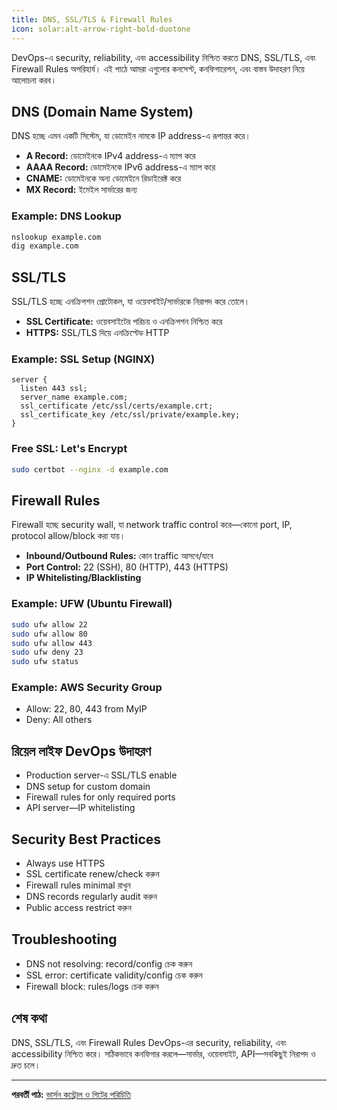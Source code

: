```yaml
---
title: DNS, SSL/TLS & Firewall Rules
icon: solar:alt-arrow-right-bold-duotone
---
```


DevOps-এ security, reliability, এবং accessibility নিশ্চিত করতে DNS, SSL/TLS, এবং Firewall Rules অপরিহার্য। এই পাঠে আমরা এগুলোর কনসেপ্ট, কনফিগারেশন, এবং বাস্তব উদাহরণ নিয়ে আলোচনা করব।

## DNS (Domain Name System)

DNS হচ্ছে এমন একটি সিস্টেম, যা ডোমেইন নামকে IP address-এ রূপান্তর করে।

- **A Record:** ডোমেইনকে IPv4 address-এ ম্যাপ করে
- **AAAA Record:** ডোমেইনকে IPv6 address-এ ম্যাপ করে
- **CNAME:** ডোমেইনকে অন্য ডোমেইনে রিডাইরেক্ট করে
- **MX Record:** ইমেইল সার্ভারের জন্য

### Example: DNS Lookup
```bash
nslookup example.com
dig example.com
```

## SSL/TLS

SSL/TLS হচ্ছে এনক্রিপশন প্রোটোকল, যা ওয়েবসাইট/সার্ভারকে নিরাপদ করে তোলে।

- **SSL Certificate:** ওয়েবসাইটের পরিচয় ও এনক্রিপশন নিশ্চিত করে
- **HTTPS:** SSL/TLS দিয়ে এনক্রিপ্টেড HTTP

### Example: SSL Setup (NGINX)
```nginx
server {
  listen 443 ssl;
  server_name example.com;
  ssl_certificate /etc/ssl/certs/example.crt;
  ssl_certificate_key /etc/ssl/private/example.key;
}
```

### Free SSL: Let's Encrypt
```bash
sudo certbot --nginx -d example.com
```

## Firewall Rules

Firewall হচ্ছে security wall, যা network traffic control করে—কোনো port, IP, protocol allow/block করা যায়।

- **Inbound/Outbound Rules:** কোন traffic আসবে/যাবে
- **Port Control:** 22 (SSH), 80 (HTTP), 443 (HTTPS)
- **IP Whitelisting/Blacklisting**

### Example: UFW (Ubuntu Firewall)
```bash
sudo ufw allow 22
sudo ufw allow 80
sudo ufw allow 443
sudo ufw deny 23
sudo ufw status
```

### Example: AWS Security Group
- Allow: 22, 80, 443 from MyIP
- Deny: All others

## রিয়েল লাইফ DevOps উদাহরণ

- Production server-এ SSL/TLS enable
- DNS setup for custom domain
- Firewall rules for only required ports
- API server—IP whitelisting

## Security Best Practices

- Always use HTTPS
- SSL certificate renew/check করুন
- Firewall rules minimal রাখুন
- DNS records regularly audit করুন
- Public access restrict করুন

## Troubleshooting

- DNS not resolving: record/config চেক করুন
- SSL error: certificate validity/config চেক করুন
- Firewall block: rules/logs চেক করুন

## শেষ কথা

DNS, SSL/TLS, এবং Firewall Rules DevOps-এর security, reliability, এবং accessibility নিশ্চিত করে। সঠিকভাবে কনফিগার করলে—সার্ভার, ওয়েবসাইট, API—সবকিছুই নিরাপদ ও দ্রুত চলে।

---

**পরবর্তী পাঠ:** [ভার্সন কন্ট্রোল ও গিটের পরিচিতি](/dev-ops/version-control-intro)
